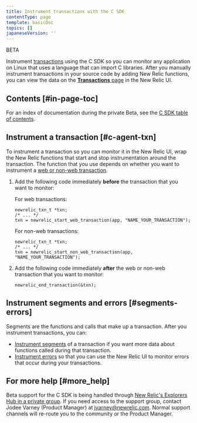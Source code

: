```yaml
---
title: Instrument transactions with the C SDK
contentType: page
template: basicDoc
topics: []
japaneseVersion: ''
---
```


BETA

Instrument [transactions](/docs/apm/transactions/intro-transactions/transactions-new-relic-apm) using the C SDK so you can monitor any application on Linux that uses a language that can import C libraries. After you manually instrument transactions in your source code by adding New Relic functions, you can view the data on the [**Transactions** page](/docs/apm/applications-menu/monitoring/transactions-page) in the New Relic UI.

## Contents [#in-page-toc]

For an index of documentation during the private Beta, see the [C SDK table of contents](https://docs.newrelic.com/docs/c-agent-table-contents).

## Instrument a transaction [#c-agent-txn]

To instrument a transaction so you can monitor it in the New Relic UI, wrap the New Relic functions that start and stop instrumentation around the transaction. The function that you use depends on whether you want to instrument a [web or non-web transaction](/docs/apm/transactions/intro-transactions/transactions-new-relic-apm#types).

1. Add the following code immediately **before** the transaction that you want to monitor:

   For web transactions:

   ```
   newrelic_txn_t *txn;
   /* ... */
   txn = newrelic_start_web_transaction(app, "NAME_YOUR_TRANSACTION");
   ```

   For non-web transactions:

   ```
   newrelic_txn_t *txn;
   /* ... */
   txn = newrelic_start_non_web_transaction(app, "NAME_YOUR_TRANSACTION");
   ```
2. Add the following code immediately **after** the web or non-web transaction that you want to monitor:

   ```
   newrelic_end_transaction(&txn);
   ```

## Instrument segments and errors [#segments-errors]

Segments are the functions and calls that make up a transaction. After you instrument transactions, you can:

* [Instrument segments](/docs/instrument-segments-c-agent) of a transaction if you want more data about functions called during that transaction.
* [Instrument errors](/docs/instrument-errors-c-agent) so that you can use the New Relic UI to monitor errors that occur during your transactions.

## For more help [#more_help]

Beta support for the C SDK is being handled through [New Relic's Explorers Hub in a private group](https://discuss.newrelic.com/c/support-products-agents/c-agent-pre-release). If you need access to the support group, contact Jodee Varney (Product Manager) at [jvarney@newrelic.com](mailto:jvarney@newrelic.com). Normal support channels will re-route you to the community or the Product Manager.
